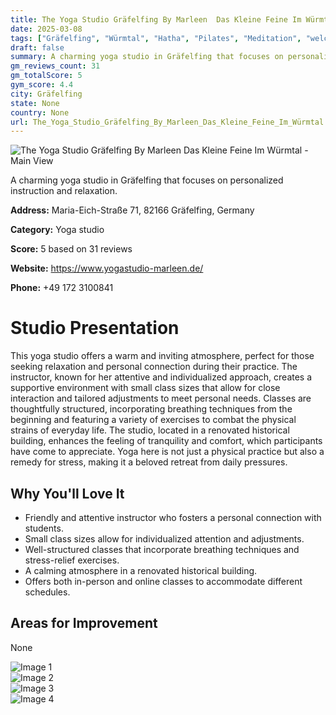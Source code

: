 ```yaml
---
title: The Yoga Studio Gräfelfing By Marleen  Das Kleine Feine Im Würmtal
date: 2025-03-08
tags: ["Gräfelfing", "Würmtal", "Hatha", "Pilates", "Meditation", "welcoming atmosphere", "small group size", "Gräfelfing"]  
draft: false
summary: A charming yoga studio in Gräfelfing that focuses on personalized instruction and relaxation.
gm_reviews_count: 31
gm_totalScore: 5
gym_score: 4.4
city: Gräfelfing
state: None
country: None
url: The_Yoga_Studio_Gräfelfing_By_Marleen_Das_Kleine_Feine_Im_Würmtal
---
```


<div className="aspect-[16/9] relative my-8">
  <img 
    src="https://lh5.googleusercontent.com/p/AF1QipNV0YV71o4UgFdC9BMC2ARW4pGJMQ_BAjYF1TDu=w1920-h1080-k-no"
    alt="The Yoga Studio Gräfelfing By Marleen  Das Kleine Feine Im Würmtal - Main View"
    className="object-cover absolute inset-0 w-full h-full rounded-lg"
  />
</div>

A charming yoga studio in Gräfelfing that focuses on personalized instruction and relaxation.

**Address:** Maria-Eich-Straße 71, 82166 Gräfelfing, Germany

**Category:** Yoga studio

**Score:** 5 based on 31 reviews

**Website:** https://www.yogastudio-marleen.de/

**Phone:** +49 172 3100841

# Studio Presentation

This yoga studio offers a warm and inviting atmosphere, perfect for those seeking relaxation and personal connection during their practice. The instructor, known for her attentive and individualized approach, creates a supportive environment with small class sizes that allow for close interaction and tailored adjustments to meet personal needs. Classes are thoughtfully structured, incorporating breathing techniques from the beginning and featuring a variety of exercises to combat the physical strains of everyday life. The studio, located in a renovated historical building, enhances the feeling of tranquility and comfort, which participants have come to appreciate. Yoga here is not just a physical practice but also a remedy for stress, making it a beloved retreat from daily pressures.

## Why You'll Love It

- Friendly and attentive instructor who fosters a personal connection with students.
- Small class sizes allow for individualized attention and adjustments.
- Well-structured classes that incorporate breathing techniques and stress-relief exercises.
- A calming atmosphere in a renovated historical building.
- Offers both in-person and online classes to accommodate different schedules.

## Areas for Improvement

None

<div className="grid grid-cols-1 xl:grid-cols-2 gap-4 my-8">
<div className="aspect-[4/3] relative"><img src="https://lh5.googleusercontent.com/p/AF1QipPPJSL-lhj5A42D9Z58JSg1XC6ULCDysIJ3YWAY=w1920-h1080-k-no" alt="Image 1" className="object-cover absolute inset-0 w-full h-full rounded-lg" /></div>
<div className="aspect-[4/3] relative"><img src="https://lh5.googleusercontent.com/p/AF1QipPSVsCc9shOyDaqbLQQrUZvep4_NiWhotBvfghC=w1920-h1080-k-no" alt="Image 2" className="object-cover absolute inset-0 w-full h-full rounded-lg" /></div>
<div className="aspect-[4/3] relative"><img src="https://lh5.googleusercontent.com/p/AF1QipNCtZcJZtQMIfhkSqgNjRu4Ln7oWlIk2SK5yzfQ=w1920-h1080-k-no" alt="Image 3" className="object-cover absolute inset-0 w-full h-full rounded-lg" /></div>
<div className="aspect-[4/3] relative"><img src="https://lh5.googleusercontent.com/p/AF1QipNiePaqAabDngXRP27Pn0t2HH2UO671KR8tSvdb=w1920-h1080-k-no" alt="Image 4" className="object-cover absolute inset-0 w-full h-full rounded-lg" /></div>
</div>